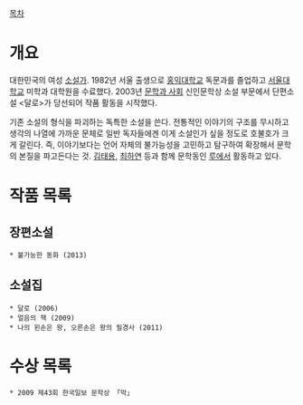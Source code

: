 [[목차]]

= 개요 =
대한민국의 여성 [[소설가]]. 1982년 서울 출생으로 [[홍익대학교]] 독문과를 졸업하고 [[서울대학교]] 미학과 대학원을 수료했다. 2003년 [[문학과 사회]] 신인문학상 소설 부문에서 단편소설 <달로>가 당선되어 작품 활동을 시작했다.

기존 소설의 형식을 파괴하는 독특한 소설을 쓴다. 전통적인 이야기의 구조를 무시하고 생각의 나열에 가까운 문체로 일반 독자들에겐 이게 소설인가 싶을 정도로 호불호가 크게 갈린다. 즉, 이야기보다는 언어 자체의 불가능성을 고민하고 탐구하여 확장해서 문학의 본질을 파고든다는 것. [[김태용]], [[최하연]] 등과 함께 문학동인 [[루]]에서 활동하고 있다.


= 작품 목록 =
== 장편소설 ==
 * 불가능한 동화 (2013)

== 소설집 ==
 * 달로 (2006)
 * 얼음의 책 (2009)
 * 나의 왼손은 왕, 오른손은 왕의 필경사 (2011)

= 수상 목록 =
 * 2009 제43회 한국일보 문학상 「막」
